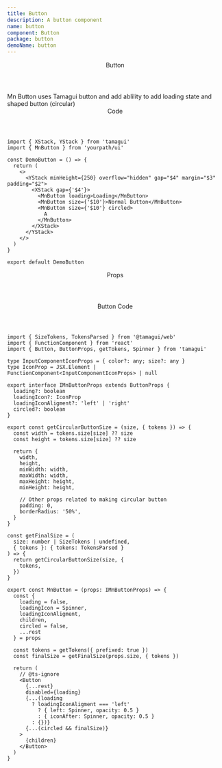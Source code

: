 ```yaml
---
title: Button
description: A button component
name: button
component: Button
package: button
demoName: button
---
```


<Header>Button</Header>

<Description>
  Mn Button uses Tamagui button and add ablility to add loading state and shaped button (circular)
</Description>

<DemoButton />

<Header size={'$8'}>Code</Header>

```tsx
import { XStack, YStack } from 'tamagui'
import { MnButton } from 'yourpath/ui'

const DemoButton = () => {
  return (
    <>
      <YStack minHeight={250} overflow="hidden" gap="$4" margin="$3" padding="$2">
        <XStack gap={'$4'}>
          <MnButton loading>Loading</MnButton>
          <MnButton size={'$10'}>Normal Button</MnButton>
          <MnButton size={'$10'} circled>
            A
          </MnButton>
        </XStack>
      </YStack>
    </>
  )
}

export default DemoButton
```

<Header size={'$8'} paddingTop={'$8'}>
  Props
</Header>

<PropsTable id="MnButton" />

<Header size={'$8'} paddingTop={'$8'}>
  Button Code
</Header>

```tsx
import { SizeTokens, TokensParsed } from '@tamagui/web'
import { FunctionComponent } from 'react'
import { Button, ButtonProps, getTokens, Spinner } from 'tamagui'

type InputComponentIconProps = { color?: any; size?: any }
type IconProp = JSX.Element | FunctionComponent<InputComponentIconProps> | null

export interface IMnButtonProps extends ButtonProps {
  loading?: boolean
  loadingIcon?: IconProp
  loadingIconAligment?: 'left' | 'right'
  circled?: boolean
}

export const getCircularButtonSize = (size, { tokens }) => {
  const width = tokens.size[size] ?? size
  const height = tokens.size[size] ?? size

  return {
    width,
    height,
    minWidth: width,
    maxWidth: width,
    maxHeight: height,
    minHeight: height,

    // Other props related to making circular button
    padding: 0,
    borderRadius: '50%',
  }
}

const getFinalSize = (
  size: number | SizeTokens | undefined,
  { tokens }: { tokens: TokensParsed }
) => {
  return getCircularButtonSize(size, {
    tokens,
  })
}

export const MnButton = (props: IMnButtonProps) => {
  const {
    loading = false,
    loadingIcon = Spinner,
    loadingIconAligment,
    children,
    circled = false,
    ...rest
  } = props

  const tokens = getTokens({ prefixed: true })
  const finalSize = getFinalSize(props.size, { tokens })

  return (
    // @ts-ignore
    <Button
      {...rest}
      disabled={loading}
      {...(loading
        ? loadingIconAligment === 'left'
          ? { left: Spinner, opacity: 0.5 }
          : { iconAfter: Spinner, opacity: 0.5 }
        : {})}
      {...(circled && finalSize)}
    >
      {children}
    </Button>
  )
}
```
